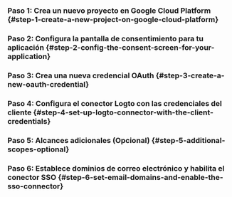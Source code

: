
### Paso 1: Crea un nuevo proyecto en Google Cloud Platform \{#step-1-create-a-new-project-on-google-cloud-platform}

<Step1 />

### Paso 2: Configura la pantalla de consentimiento para tu aplicación \{#step-2-config-the-consent-screen-for-your-application}

<Step2 />

### Paso 3: Crea una nueva credencial OAuth \{#step-3-create-a-new-oauth-credential}

<Step3 />

### Paso 4: Configura el conector Logto con las credenciales del cliente \{#step-4-set-up-logto-connector-with-the-client-credentials}

<Step4 />

### Paso 5: Alcances adicionales (Opcional) \{#step-5-additional-scopes-optional}

<Step5 />

### Paso 6: Establece dominios de correo electrónico y habilita el conector SSO \{#step-6-set-email-domains-and-enable-the-sso-connector}

<Step6 />

